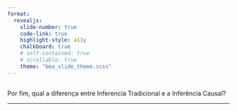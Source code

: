 ```yaml
---
format: 
  revealjs:
    slide-number: true
    code-link: true
    highlight-style: a11y
    chalkboard: true
    # self-contained: true
    # scrollable: true
    theme: "bea_slide_theme.scss"
---
```


##  {#por-fim data-menu-title="Por fim, qual a diferença entre Inferencia Tradicional e a Inferência Causal?"}

[Por fim, qual a diferença entre Inferencia Tradicional e a Inferência Causal?]{.slide-title}

<hr>
